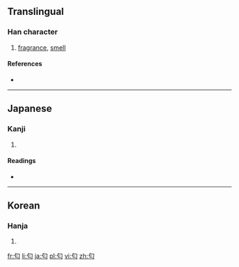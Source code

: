==Translingual==

===Han character===
{{Han char|rn=20|rad=勹|as=02|sn=4|four=|canj=心心 (PP), X心心 (XPP)|ids=⿹[[勹]][[匕]]}}

# [[fragrance]], [[smell]]

====References====
* {{Han ref|kx=0150.241|dkj=02503|dj=0339.160|hdz=10256.021|uh=5302|ud=21250}}

----

==Japanese==

===Kanji===
{{ja-kanji|grade=|rs=勹02}}

# {{defn|lang=ja|sort=勹02}}

====Readings====
* {{ja-readings|on=|kun=[[におう]] (niou), [[におい]] (nioi)}}

----

==Korean==

===Hanja===
{{ko-hanja|hangeul=[[내]]|rv=nae|mr=nae}}

# {{defn|lang=ko|sort=勹02}}

[[fr:匂]]
[[li:匂]]
[[ja:匂]]
[[pl:匂]]
[[vi:匂]]
[[zh:匂]]